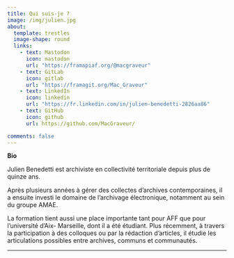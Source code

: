```yaml
---
title: Qui suis-je ?
image: /img/julien.jpg
about:
  template: trestles
  image-shape: round
  links:
    - text: Mastodon
      icon: mastodon
      url: "https://framapiaf.org/@macgraveur"
    - text: GitLab
      icon: gitlab
      url: "https://framagit.org/Mac_Graveur"
    - text: LinkedIn
      icon: linkedin
      url: "https://fr.linkedin.com/in/julien-benedetti-2826aa86"
    - text: GitHub
      icon: github
      url: https://github.com/MacGraveur/  

comments: false
---
```


::: {.column-page}

**Bio**

Julien Benedetti est archiviste en collectivité territoriale depuis plus de quinze ans.

Après plusieurs années à gérer des collectes d’archives contemporaines, il a ensuite
investi le domaine de l’archivage électronique, notamment au sein du groupe AMAE.

La formation tient aussi une place importante tant pour AFF que pour l’université d’Aix-
Marseille, dont il a été étudiant. Plus récemment, à travers la participation à des
colloques ou par la rédaction d’articles, il étudie les articulations possibles entre
archives, communs et communautés.

:::
---
